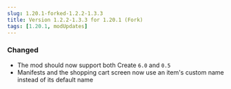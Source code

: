 ```yaml
---
slug: 1.20.1-forked-1.2.2-1.3.3
title: Version 1.2.2-1.3.3 for 1.20.1 (Fork)
tags: [1.20.1, modUpdates]
---
```



### Changed

- The mod should now support both Create `6.0` and `0.5`
- Manifests and the shopping cart screen now use an item's custom name instead of its default name

<CurseforgeLink link="https://www.curseforge.com/minecraft/mc-mods/flapjacks-economy-forked/files/6307891" />
<ModrinthLink link="https://modrinth.com/mod/flapjacks-economy-forked/version/1.2.2-1.3.3" />
